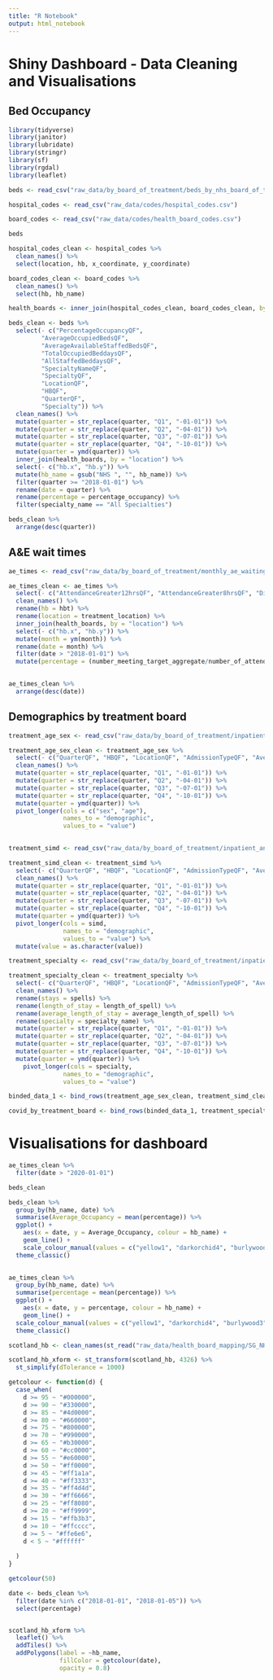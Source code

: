 ```yaml
---
title: "R Notebook"
output: html_notebook
---
```


# Shiny Dashboard - Data Cleaning and Visualisations

## Bed Occupancy

```r
library(tidyverse)
library(janitor)
library(lubridate)
library(stringr)
library(sf)
library(rgdal)
library(leaflet)

beds <- read_csv("raw_data/by_board_of_treatment/beds_by_nhs_board_of_treatment_and_specialty.csv")

hospital_codes <- read_csv("raw_data/codes/hospital_codes.csv")

board_codes <- read_csv("raw_data/codes/health_board_codes.csv")

beds
```

```r
hospital_codes_clean <- hospital_codes %>%
  clean_names() %>% 
  select(location, hb, x_coordinate, y_coordinate)

board_codes_clean <- board_codes %>% 
  clean_names() %>% 
  select(hb, hb_name)

health_boards <- inner_join(hospital_codes_clean, board_codes_clean, by = "hb")
```

```r
beds_clean <- beds %>% 
  select(- c("PercentageOccupancyQF",
         "AverageOccupiedBedsQF",
         "AverageAvailableStaffedBedsQF",
         "TotalOccupiedBeddaysQF",
         "AllStaffedBeddaysQF",
         "SpecialtyNameQF",
         "SpecialtyQF", 
         "LocationQF",
         "HBQF",
         "QuarterQF",
         "Specialty")) %>% 
  clean_names() %>%
  mutate(quarter = str_replace(quarter, "Q1", "-01-01")) %>% 
  mutate(quarter = str_replace(quarter, "Q2", "-04-01")) %>% 
  mutate(quarter = str_replace(quarter, "Q3", "-07-01")) %>% 
  mutate(quarter = str_replace(quarter, "Q4", "-10-01")) %>% 
  mutate(quarter = ymd(quarter)) %>% 
  inner_join(health_boards, by = "location") %>% 
  select(- c("hb.x", "hb.y")) %>% 
  mutate(hb_name = gsub("NHS ", "", hb_name)) %>% 
  filter(quarter >= "2018-01-01") %>% 
  rename(date = quarter) %>% 
  rename(percentage = percentage_occupancy) %>% 
  filter(specialty_name == "All Specialties")
```

```r
beds_clean %>% 
  arrange(desc(quarter))


```


## A&E wait times

```r
ae_times <- read_csv("raw_data/by_board_of_treatment/monthly_ae_waitingtimes_202301.csv")

ae_times_clean <- ae_times %>% 
  select(- c("AttendanceGreater12hrsQF", "AttendanceGreater8hrsQF", "DischargeDestinationUnknownQF", "DischargeDestinationTransferQF", "DischargeDestinationResidenceQF", "DischargeDestinationOtherSpecialtyQF", "DischargeDestinationAdmissionToSameQF", "NumberMeetingTargetEpisodeQF", "NumberOfAttendancesEpisodeQF")) %>%
  clean_names() %>% 
  rename(hb = hbt) %>% 
  rename(location = treatment_location) %>% 
  inner_join(health_boards, by = "location") %>% 
  select(- c("hb.x", "hb.y")) %>% 
  mutate(month = ym(month)) %>% 
  rename(date = month) %>% 
  filter(date > "2018-01-01") %>% 
  mutate(percentage = (number_meeting_target_aggregate/number_of_attendances_aggregate)*100)
  
```

```r
ae_times_clean %>% 
  arrange(desc(date))
```


## Demographics by treatment board

```r
treatment_age_sex <- read_csv("raw_data/by_board_of_treatment/inpatient_and_daycase_by_nhs_board_of_treatment_age_and_sex.csv")

treatment_age_sex_clean <- treatment_age_sex %>% 
  select(- c("QuarterQF", "HBQF", "LocationQF", "AdmissionTypeQF", "AverageLengthOfEpisodeQF", "AverageLengthOfStayQF")) %>% 
  clean_names() %>% 
  mutate(quarter = str_replace(quarter, "Q1", "-01-01")) %>% 
  mutate(quarter = str_replace(quarter, "Q2", "-04-01")) %>% 
  mutate(quarter = str_replace(quarter, "Q3", "-07-01")) %>% 
  mutate(quarter = str_replace(quarter, "Q4", "-10-01")) %>% 
  mutate(quarter = ymd(quarter)) %>% 
  pivot_longer(cols = c("sex", "age"),
               names_to = "demographic",
               values_to = "value")
  
```

```r
treatment_simd <- read_csv("raw_data/by_board_of_treatment/inpatient_and_daycase_by_nhs_board_of_treatment_and_simd.csv")

treatment_simd_clean <- treatment_simd %>% 
  select(- c("QuarterQF", "HBQF", "LocationQF", "AdmissionTypeQF", "AverageLengthOfEpisodeQF", "AverageLengthOfStayQF", "SIMDQF")) %>% 
  clean_names() %>% 
  mutate(quarter = str_replace(quarter, "Q1", "-01-01")) %>% 
  mutate(quarter = str_replace(quarter, "Q2", "-04-01")) %>% 
  mutate(quarter = str_replace(quarter, "Q3", "-07-01")) %>% 
  mutate(quarter = str_replace(quarter, "Q4", "-10-01")) %>% 
  mutate(quarter = ymd(quarter)) %>% 
  pivot_longer(cols = simd,
               names_to = "demographic",
               values_to = "value") %>% 
  mutate(value = as.character(value))
```

```r
treatment_specialty <- read_csv("raw_data/by_board_of_treatment/inpatient_and_daycase_by_nhs_board_of_treatment_and_specialty.csv")

treatment_specialty_clean <- treatment_specialty %>% 
  select(- c("QuarterQF", "HBQF", "LocationQF", "AdmissionTypeQF", "AverageLengthOfEpisodeQF", "AverageLengthOfSpellQF", "Specialty")) %>% 
  clean_names() %>% 
  rename(stays = spells) %>% 
  rename(length_of_stay = length_of_spell) %>% 
  rename(average_length_of_stay = average_length_of_spell) %>%
  rename(specialty = specialty_name) %>% 
  mutate(quarter = str_replace(quarter, "Q1", "-01-01")) %>% 
  mutate(quarter = str_replace(quarter, "Q2", "-04-01")) %>% 
  mutate(quarter = str_replace(quarter, "Q3", "-07-01")) %>% 
  mutate(quarter = str_replace(quarter, "Q4", "-10-01")) %>% 
  mutate(quarter = ymd(quarter)) %>% 
    pivot_longer(cols = specialty,
               names_to = "demographic",
               values_to = "value")
```

```r
binded_data_1 <- bind_rows(treatment_age_sex_clean, treatment_simd_clean)

covid_by_treatment_board <- bind_rows(binded_data_1, treatment_specialty_clean)
```

# Visualisations for dashboard

```r
ae_times_clean %>% 
  filter(date > "2020-01-01")

beds_clean
```


```r
beds_clean %>% 
  group_by(hb_name, date) %>%
  summarise(Average_Occupancy = mean(percentage)) %>% 
  ggplot() +
    aes(x = date, y = Average_Occupancy, colour = hb_name) +
    geom_line() +
    scale_colour_manual(values = c("yellow1", "darkorchid4", "burlywood3", "firebrick4", "forestgreen", "hotpink", "darkorange3",  "palegreen2", "cadetblue2", "orchid3", "black", "navy", "antiquewhite4", "sienna2")) +
  theme_classic()
  
```

```r
ae_times_clean %>%
  group_by(hb_name, date) %>%
  summarise(percentage = mean(percentage)) %>% 
  ggplot() +
    aes(x = date, y = percentage, colour = hb_name) +
    geom_line() +
  scale_colour_manual(values = c("yellow1", "darkorchid4", "burlywood3", "firebrick4", "forestgreen", "hotpink", "darkorange3",  "palegreen2", "cadetblue2", "orchid3", "black", "navy", "antiquewhite4", "sienna2")) +
  theme_classic()
```

```r
scotland_hb <- clean_names(st_read("raw_data/health_board_mapping/SG_NHS_HealthBoards_2019/SG_NHS_HealthBoards_2019.shp"))

scotland_hb_xform <- st_transform(scotland_hb, 4326) %>% 
  st_simplify(dTolerance = 1000)

```

```r
getcolour <- function(d) {
  case_when(
    d >= 95 ~ "#000000",
    d >= 90 ~ "#330000",
    d >= 85 ~ "#4d0000",
    d >= 80 ~ "#660000",
    d >= 75 ~ "#800000",
    d >= 70 ~ "#990000",
    d >= 65 ~ "#b30000",
    d >= 60 ~ "#cc0000",
    d >= 55 ~ "#e60000",
    d >= 50 ~ "#ff0000",
    d >= 45 ~ "#ff1a1a",
    d >= 40 ~ "#ff3333",
    d >= 35 ~ "#ff4d4d",
    d >= 30 ~ "#ff6666",
    d >= 25 ~ "#ff8080",
    d >= 20 ~ "#ff9999",
    d >= 15 ~ "#ffb3b3",
    d >= 10 ~ "#ffcccc",
    d >= 5 ~ "#ffe6e6",
    d < 5 ~ "#ffffff"
    
  )
}
```

```r
getcolour(50)
```


```r
date <- beds_clean %>% 
  filter(date %in% c("2018-01-01", "2018-01-05")) %>% 
  select(percentage)


scotland_hb_xform %>%
  leaflet() %>% 
  addTiles() %>% 
  addPolygons(label = ~hb_name,
              fillColor = getcolour(date), 
              opacity = 0.8)
  
```


